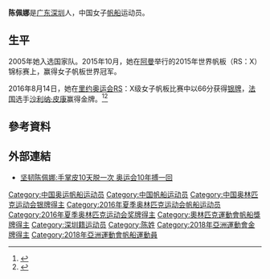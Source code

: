 {{世大運獎牌記錄
|項目=帆船
|a1=2011
|b1=1
|c1=RS：X
}}
'''陈佩娜'''{{BD|1989年|6月19日||}}是[[广东|广东]][[深圳|深圳]]人，中国女子[[帆船|帆船]]运动员。

==生平==
2005年她入选国家队。2015年10月，她在[[阿曼|阿曼]]举行的2015年世界帆板（RS：X）锦标赛上，赢得女子帆板世界冠军。

2016年8月14日，她在[[里约奥运会|里约奥运会]]RS：X级女子帆板比赛中以66分获得[[银牌|银牌]]，[[法国|法国]]选手[[沙利纳·皮康|沙利纳·皮康]]赢得金牌。<ref >{{cite web|url=http://2016.qq.com/a/20160816/023823.htm | language= | title=女子帆船逆转收获银牌 陈佩娜:我至少尽力了 |publisher=晶报 |date=2016-08-16 |accessdate= }}</ref><ref >{{cite web|url=http://news.gmw.cn/newspaper/2016-08/16/content_115300295.htm | language= | title=RS：X级女子帆板比赛陈佩娜获得银牌 |publisher=金山网 |date=2016-08-16 |accessdate= }}</ref>

== 參考資料 ==
{{Reflist}}

== 外部連結 ==
*[https://web.archive.org/web/20160817162702/http://2016.163.com/16/0816/10/BUJ7I0IL00050I18.html 坚韧陈佩娜:手掌皮10天脱一次 奥运会10年搏一回]

{{DEFAULTSORT:CH陈}}

[[Category:中国奥运帆船运动员|Category:中国奥运帆船运动员]]
[[Category:中国帆船运动员|Category:中国帆船运动员]]
[[Category:中国奥林匹克运动会银牌得主|Category:中国奥林匹克运动会银牌得主]]
[[Category:2016年夏季奥林匹克运动会帆船运动员|Category:2016年夏季奥林匹克运动会帆船运动员]]
[[Category:2016年夏季奥林匹克运动会奖牌得主|Category:2016年夏季奥林匹克运动会奖牌得主]]
[[Category:奧林匹克運動會帆船獎牌得主|Category:奧林匹克運動會帆船獎牌得主]]
[[Category:深圳籍运动员|Category:深圳籍运动员]]
[[Category:陈姓|Category:陈姓]]
[[Category:2018年亞洲運動會金牌得主|Category:2018年亞洲運動會金牌得主]]
[[Category:2018年亞洲運動會帆船運動員|Category:2018年亞洲運動會帆船運動員]]